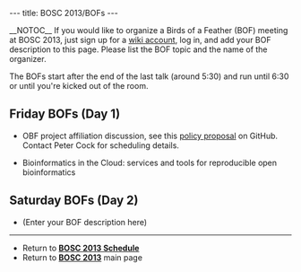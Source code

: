---
title: BOSC 2013/BOFs
---

__NOTOC__
If you would like to organize a Birds of a Feather (BOF) meeting at BOSC 2013, just sign up for a [[Special:Userlogin| wiki account]], log in, and add your BOF description to this page. Please list the BOF topic and the name of the organizer.

The BOFs start after the end of the last talk (around 5:30) and run until 6:30 or until you're kicked out of the room.

== Friday BOFs (Day 1) ==

* OBF project affiliation discussion, see this [https://github.com/OBF/obf-docs/blob/unratified-drafts/Affiliated-Project-Policy.md policy proposal] on GitHub. Contact Peter Cock for scheduling details.

* Bioinformatics in the Cloud: services and tools for reproducible open bioinformatics

== Saturday BOFs (Day 2) ==

* (Enter your BOF description here)

----

* Return to '''[[BOSC_2013_Schedule | BOSC 2013 Schedule]]'''
* Return to '''[[BOSC_2013 | BOSC 2013]]''' main page
